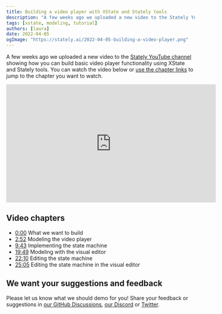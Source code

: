 ```yaml
---
title: Building a video player with XState and Stately tools
description: "A few weeks ago we uploaded a new video to the Stately YouTube channel showing how you can build basic video player functionality using XState and Stately tools."
tags: [xstate, modeling, tutorial]
authors: [laura]
date: 2022-04-05
ogImage: "https://stately.ai/2022-04-05-building-a-video-player.png"
---
```


A few weeks ago we uploaded a new video to the [Stately YouTube channel](http://youtube.com/c/statelyai) showing how you can build basic video player functionality using XState and Stately tools. You can watch the video below or [use the chapter links](/#video-chapters) to jump to the chapter you want to watch.

<iframe width="560" height="315" src="https://www.youtube-nocookie.com/embed/3wZBSeLxVEw?controls=0" title="YouTube video player" frameborder="0" allow="accelerometer; autoplay; clipboard-write; encrypted-media; gyroscope; picture-in-picture; web-share" allowfullscreen></iframe>

<!--truncate-->

## Video chapters

- [0:00](https://www.youtube.com/watch?v=3wZBSeLxVEw&t=0s) What we want to build
- [2:52](https://www.youtube.com/watch?v=3wZBSeLxVEw&t=172s) Modeling the video player
- [9:43](https://www.youtube.com/watch?v=3wZBSeLxVEw&t=583s) Implementing the state machine
- [19:49](https://www.youtube.com/watch?v=3wZBSeLxVEw&t=1189s) Modeling with the visual editor
- [22:10](https://www.youtube.com/watch?v=3wZBSeLxVEw&t=1330s) Editing the state machine
- [25:05](https://www.youtube.com/watch?v=3wZBSeLxVEw&t=1505s) Editing the state machine in the visual editor

## We want your suggestions and feedback

Please let us know what we should demo for you! Share your feedback or suggestions in [our GitHub Discussions](https://github.com/statelyai/xstate/discussions), [our Discord](https://discord.gg/xstate) or [Twitter](https://twitter.com/statelyai).